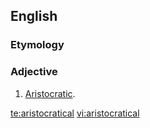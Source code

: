 ==English==

===Etymology===
{{suffix|aristocrat|ical}}

===Adjective===
{{en-adj}}

# [[aristocratic|Aristocratic]].

[[te:aristocratical]]
[[vi:aristocratical]]